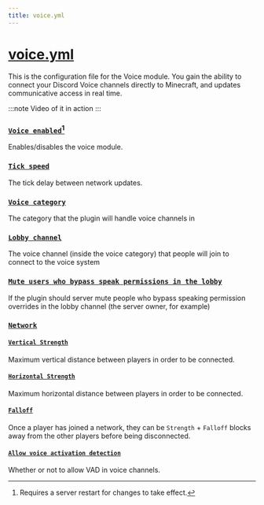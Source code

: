 ```yaml
---
title: voice.yml
---
```



# [voice.yml](https://config.discordsrv.com/voice/_)

This is the configuration file for the Voice module. You gain the ability to connect your Discord Voice channels directly to Minecraft, and updates communicative access in real time.

:::note Video of it in action
<ReactPlayer muted url='https://www.youtube-nocookie.com/embed/R3GRFPUIqGE' />
:::

### [`Voice enabled`](https://config.discordsrv.com/voice/Voice%20enabled)[^1]
Enables/disables the voice module.
### [`Tick speed`](https://config.discordsrv.com/voice/Tick%20speed)
The tick delay between network updates.
### [`Voice category`](https://config.discordsrv.com/voice/Voice%20category)
The category that the plugin will handle voice channels in
### [`Lobby channel`](https://config.discordsrv.com/voice/Lobby%20channel)
The voice channel (inside the voice category) that people will join to connect to the voice system
### [`Mute users who bypass speak permissions in the lobby`](https://config.discordsrv.com/voice/Mute%20users%20who%20bypass%20speak%20permissions%20in%20the%20lobby)
If the plugin should server mute people who bypass speaking permission overrides in the lobby channel (the server owner, for example)

### [`Network`](https://config.discordsrv.com/voice/Network)
#### [`Vertical Strength`](https://config.discordsrv.com/voice/Vertical%20Strength)
Maximum vertical distance between players in order to be connected.
#### [`Horizontal Strength`](https://config.discordsrv.com/voice/Horizontal%20Strength)
Maximum horizontal distance between players in order to be connected.
#### [`Falloff`](https://config.discordsrv.com/voice/Falloff)
Once a player has joined a network, they can be `Strength` + `Falloff` blocks away from the other players before being disconnected.
#### [`Allow voice activation detection`](https://config.discordsrv.com/voice/Allow%20voice%20activation%20detection)
Whether or not to allow VAD in voice channels.  

[^1]: Requires a server restart for changes to take effect.
